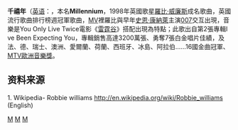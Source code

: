 '''千禧年'''（[[英语|英语]]：，本名'''Millennium '''，1998年英國歌星[[羅比·威廉斯|羅比·威廉斯]]成名歌曲，英國流行歌曲排行榜週冠軍歌曲，[[MV|MV]]裡羅比與早年[[史恩·康納萊|史恩·康納萊]]主演[[007|007]]交互出現，音樂是You Only Live Twice電影《[[雷霆谷|雷霆谷]]》搭配出現為特點；此歌出自第2張專輯I ve Been Expecting You，專輯銷售高達3200萬張、勇奪7張白金唱片佳績，及法、德、瑞士、澳洲、愛爾蘭、荷蘭、西班牙、冰島、阿拉伯……16國金曲冠軍、[[MTV歐洲音樂獎|MTV歐洲音樂獎]]。

== 资料来源 ==
1. Wikipedia- Robbie williams http://en.wikipedia.org/wiki/Robbie_williams{{Wayback|url=http://en.wikipedia.org/wiki/Robbie_williams |date=20071228172346 }} (English)

[[Category:英国歌曲|M]]
[[Category:1998年單曲|M]] 
[[Category:美国歌曲|M]]